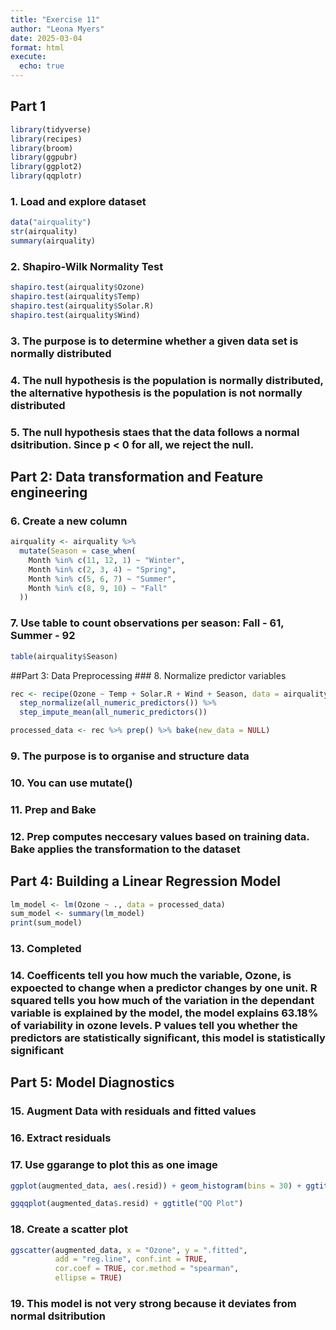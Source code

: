 ```yaml
---
title: "Exercise 11"
author: "Leona Myers"
date: 2025-03-04
format: html
execute:
  echo: true
---
```

## Part 1
```r
library(tidyverse)
library(recipes)
library(broom)
library(ggpubr)
library(ggplot2)
library(qqplotr)
```
### 1. Load and explore dataset
```r
data("airquality")
str(airquality)
summary(airquality)
```
### 2. Shapiro-Wilk Normality Test
```r
shapiro.test(airquality$Ozone)
shapiro.test(airquality$Temp)
shapiro.test(airquality$Solar.R)
shapiro.test(airquality$Wind)
```
### 3. The purpose is to determine whether a given data set is normally distributed
### 4. The null hypothesis is the population is normally distributed, the alternative hypothesis is the population is not normally distributed
### 5. The null hypothesis staes that the data follows a normal dsitribution. Since p < 0 for all, we reject the null. 

## Part 2: Data transformation and Feature engineering
### 6. Create a new column
```r
airquality <- airquality %>%
  mutate(Season = case_when(
    Month %in% c(11, 12, 1) ~ "Winter",
    Month %in% c(2, 3, 4) ~ "Spring",
    Month %in% c(5, 6, 7) ~ "Summer",
    Month %in% c(8, 9, 10) ~ "Fall"
  ))
```
### 7. Use table to count observations per season: Fall - 61, Summer - 92
```r
table(airquality$Season)
```

##Part 3: Data Preprocessing
### 8. Normalize predictor variables
```r
rec <- recipe(Ozone ~ Temp + Solar.R + Wind + Season, data = airquality) %>%
  step_normalize(all_numeric_predictors()) %>%
  step_impute_mean(all_numeric_predictors())

processed_data <- rec %>% prep() %>% bake(new_data = NULL)
```
### 9. The purpose is to organise and structure data 
### 10. You can use mutate() 
### 11. Prep and Bake
### 12. Prep computes neccesary values based on training data. Bake applies the transformation to the dataset

## Part 4: Building a Linear Regression Model
```r
lm_model <- lm(Ozone ~ ., data = processed_data)
sum_model <- summary(lm_model)
print(sum_model)
```

### 13. Completed
### 14. Coefficents tell you how much the variable, Ozone, is expoected to change when a predictor changes by one unit. R squared tells you how much of the variation in the dependant variable is explained by the model, the model explains 63.18% of variability in ozone levels. P values tell you whether the predictors are statistically significant, this model is statistically significant  

## Part 5: Model Diagnostics
### 15. Augment Data with residuals and fitted values

### 16. Extract residuals 
### 17. Use ggarange to plot this as one image
```r
ggplot(augmented_data, aes(.resid)) + geom_histogram(bins = 30) + ggtitle("Residual Histogram")

```
```r
ggqqplot(augmented_data$.resid) + ggtitle("QQ Plot")
```

### 18. Create a scatter plot
```r
ggscatter(augmented_data, x = "Ozone", y = ".fitted",
          add = "reg.line", conf.int = TRUE,
          cor.coef = TRUE, cor.method = "spearman",
          ellipse = TRUE)
```
### 19. This model is not  very strong because it deviates from normal dsitribution

